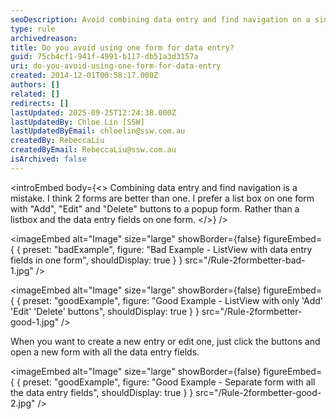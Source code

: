 ```yaml
---
seoDescription: Avoid combining data entry and find navigation on a single form, as it can lead to confusion. Instead, use two forms - one for list views with "Add", "Edit", and "Delete" buttons, and another for data entry fields.
type: rule
archivedreason:
title: Do you avoid using one form for data entry?
guid: 75cb4cf1-941f-4991-b117-db51a3d3157a
uri: do-you-avoid-using-one-form-for-data-entry
created: 2014-12-01T00:58:17.000Z
authors: []
related: []
redirects: []
lastUpdated: 2025-09-25T12:24:38.000Z
lastUpdatedBy: Chloe Lin [SSW]
lastUpdatedByEmail: chloelin@ssw.com.au
createdBy: RebeccaLiu
createdByEmail: RebeccaLiu@ssw.com.au
isArchived: false
---
```


<introEmbed
  body={<>
Combining data entry and find navigation is a mistake. I think 2 forms are better than one. I prefer a list box on one form with "Add", "Edit" and "Delete" buttons to a popup form. Rather than a listbox and the data entry fields on one form.
  </>}
/>

<imageEmbed
  alt="Image"
  size="large"
  showBorder={false}
  figureEmbed={ {
    preset: "badExample",
    figure: "Bad Example - ListView with data entry fields in one form",
    shouldDisplay: true
  } }
  src="/Rule-2formbetter-bad-1.jpg"
/>


<imageEmbed
  alt="Image"
  size="large"
  showBorder={false}
  figureEmbed={ {
    preset: "goodExample",
    figure: "Good Example - ListView with only 'Add' 'Edit' 'Delete' buttons",
    shouldDisplay: true
  } }
  src="/Rule-2formbetter-good-1.jpg"
/>


When you want to create a new entry or edit one, just click the buttons and open a new form with all the data entry fields.

<imageEmbed
  alt="Image"
  size="large"
  showBorder={false}
  figureEmbed={ {
    preset: "goodExample",
    figure: "Good Example - Separate form with all the data entry fields",
    shouldDisplay: true
  } }
  src="/Rule-2formbetter-good-2.jpg"
/>
